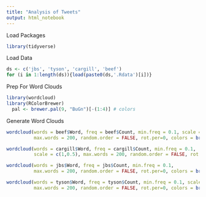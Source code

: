 ```yaml
---
title: "Analysis of Tweets"
output: html_notebook
---
```


Load Packages
```r
library(tidyverse)
```

Load Data
```r
ds <- c('jbs', 'tyson', 'cargill', 'beef')
for (i in 1:length(ds)){load(paste0(ds,'.Rdata')[i])}
```

Prep For Word Clouds
```r
library(wordcloud)
library(RColorBrewer)
  pal <- brewer.pal(9, "BuGn")[-(1:4)] # colors
```

Generate Word Clouds
```r
wordcloud(words = beef$Word, freq = beef$Count, min.freq = 0.1, scale = c(1,0.5),
          max.words = 200, random.order = FALSE, rot.per=0, colors = brewer.pal(8, "Dark2"))
```

```r
wordcloud(words = cargill$Word, freq = cargill$Count, min.freq = 0.1, 
          scale = c(1,0.5), max.words = 200, random.order = FALSE, rot.per=0, colors = brewer.pal(8, "Dark2"))
```

```r
wordcloud(words = jbs$Word, freq = jbs$Count, min.freq = 0.1,
          max.words = 200, random.order = FALSE, rot.per=0, colors = brewer.pal(8, "Dark2"))
```

```r
wordcloud(words = tyson$Word, freq = tyson$Count, min.freq = 0.1, scale = c(1,0.5),
          max.words = 200, random.order = FALSE, rot.per=0, colors = brewer.pal(8, "Dark2"))
```


